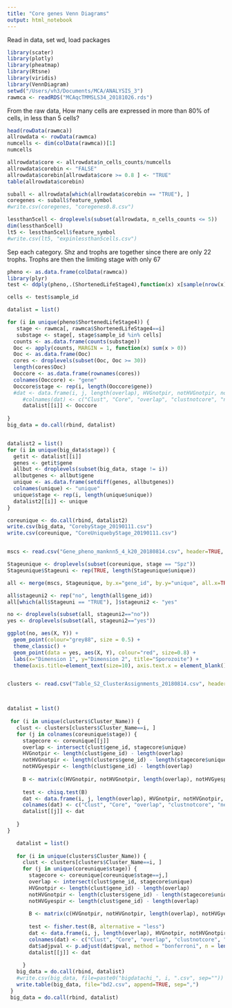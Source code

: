 ```yaml
---
title: "Core genes Venn Diagrams"
output: html_notebook
---
```


Read in data, set wd, load packages
```r
library(scater)
library(plotly)
library(pheatmap)
library(Rtsne)
library(viridis)
library(VennDiagram)
setwd("/Users/vh3/Documents/MCA/ANALYSIS_3")
rawmca <- readRDS("MCAqcTMMSLS34_20181026.rds")
```



From the raw data, How many cells are expressed in more than 80% of cells, in less than 5 cells? 
```r
head(rowData(rawmca))
allrowdata <- rowData(rawmca)
numcells <- dim(colData(rawmca))[1]
numcells

allrowdata$core <- allrowdata$n_cells_counts/numcells
allrowdata$corebin <- "FALSE"
allrowdata$corebin[allrowdata$core >= 0.8 ] <- "TRUE"
table(allrowdata$corebin)

suball <- allrowdata[which(allrowdata$corebin == "TRUE"), ]
coregenes <- suball$feature_symbol
#write.csv(coregenes, "coregenes0.8.csv")

lessthan5cell <- droplevels(subset(allrowdata, n_cells_counts <= 5))
dim(lessthan5cell)
lt5 <- lessthan5cell$feature_symbol
#write.csv(lt5, "expinlessthan5cells.csv")
```

Sep each category. Shz and trophs are together since there are only 22 trophs. Trophs are then the limiting stage with only 67
```r

pheno <- as.data.frame(colData(rawmca))
library(plyr)
test <- ddply(pheno,.(ShortenedLifeStage4),function(x) x[sample(nrow(x),60),])

cells <- test$sample_id

datalist = list()

for (i in unique(pheno$ShortenedLifeStage4)) {
   stage <- rawmca[, rawmca$ShortenedLifeStage4==i]
   substage <- stage[, stage$sample_id %in% cells]
  counts <- as.data.frame(counts(substage))
  Ooc <- apply(counts, MARGIN = 1, function(x) sum(x > 0))
  Ooc <- as.data.frame(Ooc)
  cores <- droplevels(subset(Ooc, Ooc >= 30))
  length(cores$Ooc)
  Ooccore <- as.data.frame(rownames(cores))
  colnames(Ooccore) <- "gene"
  Ooccore$stage <- rep(i, length(Ooccore$gene))
  #dat <- data.frame(i, j, length(overlap), HVGnotpir, notHVGnotpir, notHVGyespir, test$p.value)
     #colnames(dat) <- c("Clust", "Core", "overlap", "clustnotcore", "neither", "notclustyescore", "pval")
     datalist[[i]] <- Ooccore
     
}
big_data = do.call(rbind, datalist)


datalist2 = list()
for (i in unique(big_data$stage)) {
  getit <- datalist[[i]]
  genes <- getit$gene
  allbut <- droplevels(subset(big_data, stage != i))
  allbutgenes <- allbut$gene
  unique <- as.data.frame(setdiff(genes, allbutgenes))
  colnames(unique) <- "unique"
  unique$stage <- rep(i, length(unique$unique))
  datalist2[[i]] <- unique
}

coreunique <- do.call(rbind, datalist2)
write.csv(big_data, "CorebyStage_20190111.csv")
write.csv(coreunique, "CoreUniquebyStage_20190111.csv")

```


```r


```
```r
mscs <- read.csv("Gene_pheno_manknn5_4_k20_20180814.csv", header=TRUE, row.names = 1)

Stageunique <- droplevels(subset(coreunique, stage == "Spz"))
Stageunique$Stageuni <- rep(TRUE, length(Stageunique$unique))

all <- merge(mscs, Stageunique, by.x="gene_id", by.y="unique", all.x=TRUE, all.y=FALSE)

all$stageuni2 <- rep("no", length(all$gene_id))
all[which(all$Stageuni == "TRUE"), ]$stageuni2 <- "yes"

no <- droplevels(subset(all, stageuni2=="no"))
yes <- droplevels(subset(all, stageuni2=="yes"))

ggplot(no, aes(X, Y)) + 
  geom_point(colour="grey88", size = 0.5) + 
  theme_classic() +
  geom_point(data = yes, aes(X, Y), colour="red", size=0.8) +
  labs(x="Dimension 1", y="Dimension 2", title="Sporozoite") +
  theme(axis.title=element_text(size=10), axis.text.x = element_blank(), axis.text.y = element_blank(), plot.title = element_text(hjust = 0.5, size=12))


clusters <- read.csv("Table_S2_ClusterAssignments_20180814.csv", header=TRUE)



datalist = list()
  
 for (i in unique(clusters$Cluster_Name)) {
   clust <- clusters[clusters$Cluster_Name==i, ]
   for (j in colnames(coreunique$stage)) {
     stagecore <- coreunique[[j]]
     overlap <- intersect(clust$gene_id, stagecore$unique)
     HVGnotpir <- length(clust$gene_id) - length(overlap)
     notHVGnotpir <- length(clusters$gene_id) - length(stagecore$unique) - length(clust$gene_id)
     notHVGyespir <- length(clust$gene_id) - length(overlap)
     
     B <- matrix(c(HVGnotpir, notHVGnotpir, length(overlap), notHVGyespir), nrow=2, ncol=2)
     
     test <- chisq.test(B)
     dat <- data.frame(i, j, length(overlap), HVGnotpir, notHVGnotpir, notHVGyespir, test$p.value)
     colnames(dat) <- c("Clust", "Core", "overlap", "clustnotcore", "neither", "notclustyescore", "pval")
     datalist[[j]] <- dat
     
   }
}

   datalist = list()
   
   for (i in unique(clusters$Cluster_Name)) {
     clust <- clusters[clusters$Cluster_Name==i, ]
     for (j in unique(coreunique$stage)) {
       stagecore <- coreunique[coreunique$stage==j,]
       overlap <- intersect(clust$gene_id, stagecore$unique)
       HVGnotpir <- length(clust$gene_id) - length(overlap)
       notHVGnotpir <- length(clusters$gene_id) - length(stagecore$unique) - length(clust$gene_id)
       notHVGyespir <- length(clust$gene_id) - length(overlap)
       
       B <- matrix(c(HVGnotpir, notHVGnotpir, length(overlap), notHVGyespir), nrow=2, ncol=2)
       
       test <- fisher.test(B, alternative = "less")
       dat <- data.frame(i, j, length(overlap), HVGnotpir, notHVGnotpir, notHVGyespir, test$p.value)
       colnames(dat) <- c("Clust", "Core", "overlap", "clustnotcore", "neither", "notclustyescore", "pval")
       dat$adjpval <- p.adjust(dat$pval, method = "bonferroni", n = length(dat$pval))
       datalist[[j]] <- dat
       
     }
   big_data = do.call(rbind, datalist)
   #write.csv(big_data, file=paste0("bigdatachi_", i, ".csv", sep=""))
   write.table(big_data, file="bd2.csv", append=TRUE, sep=",")
 }
 big_data = do.call(rbind, datalist)
 
 

```

